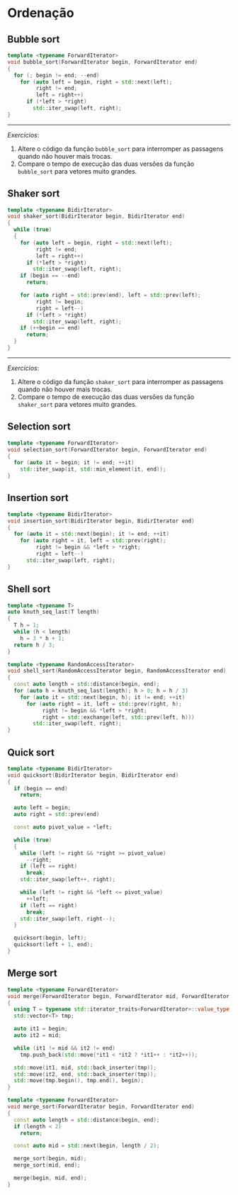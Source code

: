 # Ordenação

## Bubble sort

```cpp
template <typename ForwardIterator>
void bubble_sort(ForwardIterator begin, ForwardIterator end)
{
  for (; begin != end; --end)
    for (auto left = begin, right = std::next(left);
         right != end;
         left = right++)
      if (*left > *right)
        std::iter_swap(left, right);
}
```

----

*Exercícios*:

1. Altere o código da função `bubble_sort` para interromper as passagens quando
   não houver mais trocas.
1. Compare o tempo de execução das duas versões da função `bubble_sort` para
   vetores muito grandes.

## Shaker sort

```cpp
template <typename BidirIterator>
void shaker_sort(BidirIterator begin, BidirIterator end)
{
  while (true)
  {
    for (auto left = begin, right = std::next(left);
         right != end;
         left = right++)
      if (*left > *right)
        std::iter_swap(left, right);
    if (begin == --end)
      return;

    for (auto right = std::prev(end), left = std::prev(left);
         right != begin;
         right = left--)
      if (*left > *right)
        std::iter_swap(left, right);
    if (++begin == end)
      return;
  }
}
```

----

*Exercícios*:

1. Altere o código da função `shaker_sort` para interromper as passagens quando
   não houver mais trocas.
1. Compare o tempo de execução das duas versões da função `shaker_sort` para
   vetores muito grandes.

## Selection sort

```cpp
template <typename ForwardIterator>
void selection_sort(ForwardIterator begin, ForwardIterator end)
{
  for (auto it = begin; it != end; ++it)
    std::iter_swap(it, std::min_element(it, end));
}
```

## Insertion sort

```cpp
template <typename BidirIterator>
void insertion_sort(BidirIterator begin, BidirIterator end)
{
  for (auto it = std::next(begin); it != end; ++it)
    for (auto right = it, left = std::prev(right);
         right != begin && *left > *right;
         right = left--)
      std::iter_swap(left, right);
}
```

## Shell sort

```cpp
template <typename T>
auto knuth_seq_last(T length)
{
  T h = 1;
  while (h < length)
    h = 3 * h + 1;
  return h / 3;
}
```

```cpp
template <typename RandomAccessIterator>
void shell_sort(RandomAccessIterator begin, RandomAccessIterator end)
{
  const auto length = std::distance(begin, end);
  for (auto h = knuth_seq_last(length); h > 0; h = h / 3)
    for (auto it = std::next(begin, h); it != end; ++it)
      for (auto right = it, left = std::prev(right, h);
           right != begin && *left > *right;
           right = std::exchange(left, std::prev(left, h)))
        std::iter_swap(left, right);
}
```

## Quick sort

```cpp
template <typename BidirIterator>
void quicksort(BidirIterator begin, BidirIterator end)
{
  if (begin == end)
    return;

  auto left = begin;
  auto right = std::prev(end)

  const auto pivot_value = *left;

  while (true)
  {
    while (left != right && *right >= pivot_value)
      --right;
    if (left == right)
      break;
    std::iter_swap(left++, right);

    while (left != right && *left <= pivot_value)
      ++left;
    if (left == right)
      break;
    std::iter_swap(left, right--);
  }

  quicksort(begin, left);
  quicksort(left + 1, end);
}
```

## Merge sort

```cpp
template <typename ForwardIterator>
void merge(ForwardIterator begin, ForwardIterator mid, ForwardIterator end)
{
  using T = typename std::iterator_traits<ForwardIterator>::value_type;
  std::vector<T> tmp;

  auto it1 = begin;
  auto it2 = mid;

  while (it1 != mid && it2 != end)
    tmp.push_back(std::move(*it1 < *it2 ? *it1++ : *it2++));

  std::move(it1, mid, std::back_inserter(tmp));
  std::move(it2, end, std::back_inserter(tmp));
  std::move(tmp.begin(), tmp.end(), begin);
}
```

```cpp
template <typename ForwardIterator>
void merge_sort(ForwardIterator begin, ForwardIterator end)
{
  const auto length = std::distance(begin, end);
  if (length < 2)
    return;

  const auto mid = std::next(begin, length / 2);

  merge_sort(begin, mid);
  merge_sort(mid, end);

  merge(begin, mid, end);
}
```
